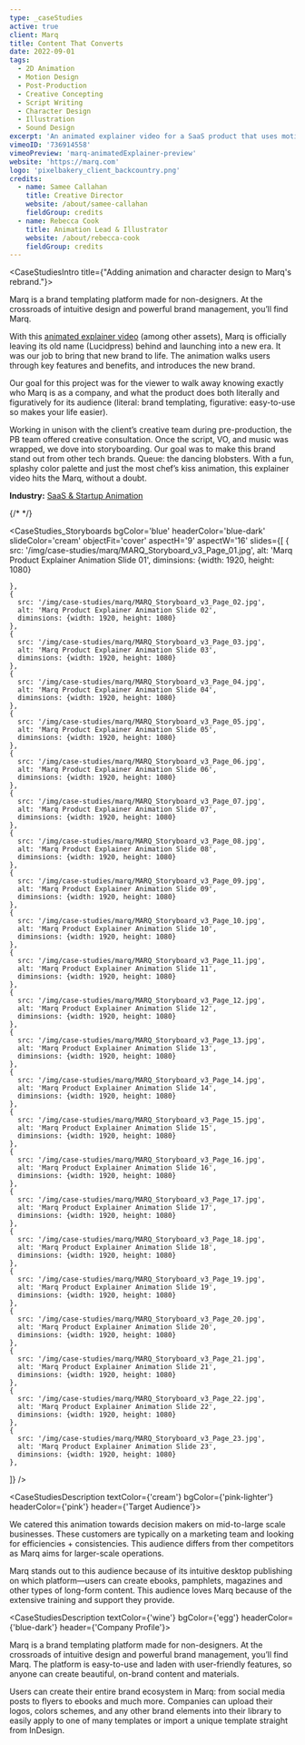 ```yaml
---
type: _caseStudies
active: true
client: Marq
title: Content That Converts
date: 2022-09-01
tags:
  - 2D Animation
  - Motion Design
  - Post-Production
  - Creative Concepting
  - Script Writing
  - Character Design
  - Illustration
  - Sound Design
excerpt: 'An animated explainer video for a SaaS product that uses motion graphics to showcase why their software is great and drive conversions.'
vimeoID: '736914558'
vimeoPreview: 'marq-animatedExplainer-preview'
website: 'https://marq.com'
logo: 'pixelbakery_client_backcountry.png'
credits:
  - name: Samee Callahan
    title: Creative Director
    website: /about/samee-callahan
    fieldGroup: credits
  - name: Rebecca Cook
    title: Animation Lead & Illustrator
    website: /about/rebecca-cook
    fieldGroup: credits
---
```


<CaseStudiesIntro title={"Adding animation and character design to Marq's rebrand."}>


Marq is a brand templating platform made for non-designers. At the crossroads of intuitive design and powerful brand management, you’ll find Marq.

With this [animated explainer video](/services/animated-explainer-videos) (among other assets), Marq is officially leaving its old name (Lucidpress) behind and launching into a new era. It was our job to bring that new brand to life. The animation walks users through key features and benefits, and introduces the new brand. 

Our goal for this project was for the viewer to walk away knowing exactly who Marq is as a company, and what the product does both literally and figuratively for its audience (literal: brand templating, figurative: easy-to-use so makes your life easier). 

Working in unison with the client’s creative team during pre-production, the PB team offered creative consultation. Once the script, VO, and music was wrapped, we dove into storyboarding. Our goal was to make this brand stand out from other tech brands. Queue: the dancing blobsters. With a fun, splashy color palette and just the most chef’s kiss animation, this explainer video hits the Marq, without a doubt.

**Industry:** [SaaS & Startup Animation](/industries/saas-video-production)

</CaseStudiesIntro>
{/* <Marq_Unicorn bgColor={'blue'} /> */}

<CaseStudies_Storyboards
bgColor='blue'
headerColor='blue-dark'
slideColor='cream'
objectFit='cover'
aspectH='9'
aspectW='16'
slides={[
    {
      src: '/img/case-studies/marq/MARQ_Storyboard_v3_Page_01.jpg',
      alt: 'Marq Product Explainer Animation Slide 01',
      diminsions: {width: 1920, height: 1080}
      
    },
    {
      src: '/img/case-studies/marq/MARQ_Storyboard_v3_Page_02.jpg',
      alt: 'Marq Product Explainer Animation Slide 02',
      diminsions: {width: 1920, height: 1080}
    },
    {
      src: '/img/case-studies/marq/MARQ_Storyboard_v3_Page_03.jpg',
      alt: 'Marq Product Explainer Animation Slide 03',
      diminsions: {width: 1920, height: 1080}
    },
    {
      src: '/img/case-studies/marq/MARQ_Storyboard_v3_Page_04.jpg',
      alt: 'Marq Product Explainer Animation Slide 04',
      diminsions: {width: 1920, height: 1080}
    },
    {
      src: '/img/case-studies/marq/MARQ_Storyboard_v3_Page_05.jpg',
      alt: 'Marq Product Explainer Animation Slide 05',
      diminsions: {width: 1920, height: 1080}
    },
    {
      src: '/img/case-studies/marq/MARQ_Storyboard_v3_Page_06.jpg',
      alt: 'Marq Product Explainer Animation Slide 06',
      diminsions: {width: 1920, height: 1080}
    },
    {
      src: '/img/case-studies/marq/MARQ_Storyboard_v3_Page_07.jpg',
      alt: 'Marq Product Explainer Animation Slide 07',
      diminsions: {width: 1920, height: 1080}
    },
    {
      src: '/img/case-studies/marq/MARQ_Storyboard_v3_Page_08.jpg',
      alt: 'Marq Product Explainer Animation Slide 08',
      diminsions: {width: 1920, height: 1080}
    },
    {
      src: '/img/case-studies/marq/MARQ_Storyboard_v3_Page_09.jpg',
      alt: 'Marq Product Explainer Animation Slide 09',
      diminsions: {width: 1920, height: 1080}
    },
    {
      src: '/img/case-studies/marq/MARQ_Storyboard_v3_Page_10.jpg',
      alt: 'Marq Product Explainer Animation Slide 10',
      diminsions: {width: 1920, height: 1080}
    },
    {
      src: '/img/case-studies/marq/MARQ_Storyboard_v3_Page_11.jpg',
      alt: 'Marq Product Explainer Animation Slide 11',
      diminsions: {width: 1920, height: 1080}
    },
    {
      src: '/img/case-studies/marq/MARQ_Storyboard_v3_Page_12.jpg',
      alt: 'Marq Product Explainer Animation Slide 12',
      diminsions: {width: 1920, height: 1080}
    },
    {
      src: '/img/case-studies/marq/MARQ_Storyboard_v3_Page_13.jpg',
      alt: 'Marq Product Explainer Animation Slide 13',
      diminsions: {width: 1920, height: 1080}
    },
    {
      src: '/img/case-studies/marq/MARQ_Storyboard_v3_Page_14.jpg',
      alt: 'Marq Product Explainer Animation Slide 14',
      diminsions: {width: 1920, height: 1080}
    },
    {
      src: '/img/case-studies/marq/MARQ_Storyboard_v3_Page_15.jpg',
      alt: 'Marq Product Explainer Animation Slide 15',
      diminsions: {width: 1920, height: 1080}
    },
    {
      src: '/img/case-studies/marq/MARQ_Storyboard_v3_Page_16.jpg',
      alt: 'Marq Product Explainer Animation Slide 16',
      diminsions: {width: 1920, height: 1080}
    },
    {
      src: '/img/case-studies/marq/MARQ_Storyboard_v3_Page_17.jpg',
      alt: 'Marq Product Explainer Animation Slide 17',
      diminsions: {width: 1920, height: 1080}
    },
    {
      src: '/img/case-studies/marq/MARQ_Storyboard_v3_Page_18.jpg',
      alt: 'Marq Product Explainer Animation Slide 18',
      diminsions: {width: 1920, height: 1080}
    },
    {
      src: '/img/case-studies/marq/MARQ_Storyboard_v3_Page_19.jpg',
      alt: 'Marq Product Explainer Animation Slide 19',
      diminsions: {width: 1920, height: 1080}
    },
    {
      src: '/img/case-studies/marq/MARQ_Storyboard_v3_Page_20.jpg',
      alt: 'Marq Product Explainer Animation Slide 20',
      diminsions: {width: 1920, height: 1080}
    },
    {
      src: '/img/case-studies/marq/MARQ_Storyboard_v3_Page_21.jpg',
      alt: 'Marq Product Explainer Animation Slide 21',
      diminsions: {width: 1920, height: 1080}
    },
    {
      src: '/img/case-studies/marq/MARQ_Storyboard_v3_Page_22.jpg',
      alt: 'Marq Product Explainer Animation Slide 22',
      diminsions: {width: 1920, height: 1080}
    },
    {
      src: '/img/case-studies/marq/MARQ_Storyboard_v3_Page_23.jpg',
      alt: 'Marq Product Explainer Animation Slide 23',
      diminsions: {width: 1920, height: 1080}
    },
  ]}
/> 

<CaseStudiesDescription textColor={'cream'} bgColor={'pink-lighter'} headerColor={'pink'} header={'Target Audience'}>

We catered this animation towards decision makers on mid-to-large scale businesses. These customers are typically on a marketing team and looking for efficiencies + consistencies. This audience differs from ther competitors as Marq aims for larger-scale operations. 

Marq stands out to this audience because of its intuitive desktop publishing on which platform—users can create ebooks, pamphlets, magazines and other types of long-form content. This audience loves Marq because of the extensive training and support they provide.

</CaseStudiesDescription>

<CaseStudiesDescription textColor={'wine'} bgColor={'egg'} headerColor={'blue-dark'} header={'Company Profile'}>

Marq is a brand templating platform made for non-designers. At the crossroads of intuitive design and powerful brand management, you’ll find Marq. The platform is easy-to-use and laden with user-friendly features, so anyone can create beautiful, on-brand content and materials. 

Users can create their entire brand ecosystem in Marq: from social media posts to flyers to ebooks and much more. Companies can upload their logos, colors schemes, and any other brand elements into their library to easily apply to one of many templates or import a unique template straight from InDesign. 

</CaseStudiesDescription>